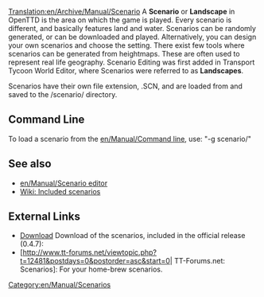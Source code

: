 [[Translation:en/Archive/Manual/Scenario]]
A '''Scenario''' or '''Landscape''' in OpenTTD is the area on which the game is played. Every scenario is different, and basically features land and water.  Scenarios can be randomly generated, or can be downloaded and played. Alternatively, you can design your own scenarios and choose the setting. There exist few tools where scenarios can be generated from heightmaps. These are often used to represent real life geography. Scenario Editing was first added in Transport Tycoon World Editor, where Scenarios were referred to as '''Landscapes'''.

Scenarios have their own file extension, .SCN, and are loaded from and saved to the /scenario/ directory.

==Command Line==

To load a scenario from the [[en/Manual/Command line]], use: "-g scenario/<name>"

==See also==
*[[en/Manual/Scenario editor]]
*[[en/Community/Scenarios/Main Page| Wiki: Included scenarios]]

==External Links==
*[http://prdownloads.sourceforge.net/openttd/openttd-0.4.6-source-scenarios.zip?download|Scenario Download] Download of the scenarios, included in the official release (0.4.7): 
*[http://www.tt-forums.net/viewtopic.php?t=12481&postdays=0&postorder=asc&start=0| TT-Forums.net: Scenarios]: For your home-brew scenarios.

[[Category:en/Manual/Scenarios]]